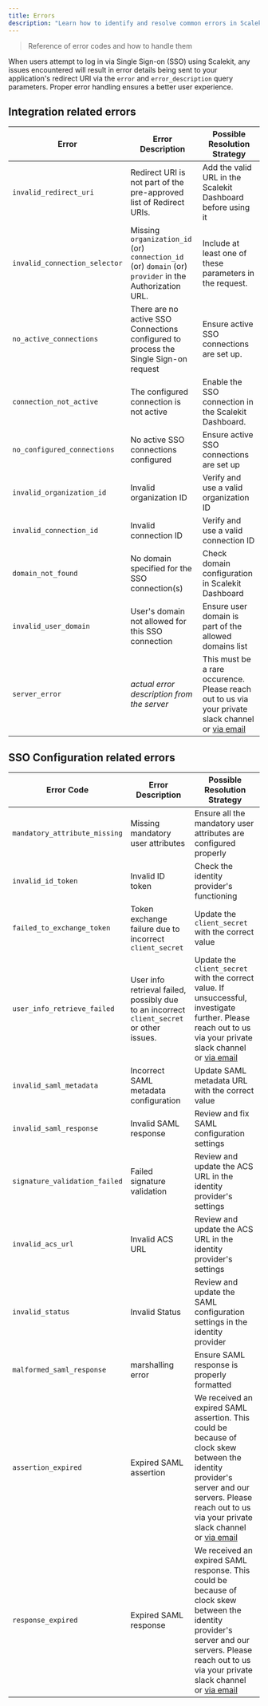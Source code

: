 ```yaml
---
title: Errors
description: "Learn how to identify and resolve common errors in Scalekit, ensuring a seamless authentication experience for your users."
---
```



> Reference of error codes and how to handle them

When users attempt to log in via Single Sign-on (SSO) using Scalekit, any issues encountered will result in error details being sent to your application's redirect URI via the `error` and `error_description` query parameters. Proper error handling ensures a better user experience.

## Integration related errors


| Error                                                | Error Description                                                                                      | Possible Resolution Strategy                                                                                                     |
| ---------------------------------------------------- | ------------------------------------------------------------------------------------------------------ | -------------------------------------------------------------------------------------------------------------------------------- |
| `invalid_redirect_uri`        | Redirect URI is not part of the pre-approved list of Redirect URIs.                                    | Add the valid URL in the Scalekit Dashboard before using it                                                                      |
| `invalid_connection_selector` | Missing `organization_id` (or) `connection_id` (or) `domain` (or) `provider` in the Authorization URL. | Include at least one of these parameters in the request.                                                                         |
| `no_active_connections`       | There are no active SSO Connections configured to process the Single Sign-on request                   | Ensure active SSO connections are set up.                                                                                        |
| `connection_not_active`       | The configured connection is not active                                                                | Enable the SSO connection in the Scalekit Dashboard.                                                                             |
| `no_configured_connections`   | No active SSO connections configured                                                                   | Ensure active SSO connections are set up                                                                                         |
| `invalid_organization_id`     | Invalid organization ID                                                                                | Verify and use a valid organization ID                                                                                           |
| `invalid_connection_id`       | Invalid connection ID                                                                                  | Verify and use a valid connection ID                                                                                             |
| `domain_not_found`            | No domain specified for the SSO connection(s)                                                          | Check domain configuration in Scalekit Dashboard                                                                                 |
| `invalid_user_domain`         | User's domain not allowed for this SSO connection                                                      | Ensure user domain is part of the allowed domains list                                                                           |
| `server_error`                | _actual error description from the server_                                                             | This must be a rare occurence. Please reach out to us via your private slack channel or [via email](mailto:support@scalekit.com) |

## SSO Configuration related errors


| Error Code                                           | Error Description                                                                         | Possible Resolution Strategy                                                                                                                                                                                                         |
| ---------------------------------------------------- | ----------------------------------------------------------------------------------------- | ------------------------------------------------------------------------------------------------------------------------------------------------------------------------------------------------------------------------------------ |
| `mandatory_attribute_missing` | Missing mandatory user attributes                                                         | Ensure all the mandatory user attributes are configured properly                                                                                                                                                                     |
| `invalid_id_token`            | Invalid ID token                                                                          | Check the identity provider's functioning                                                                                                                                                                                            |
| `failed_to_exchange_token`    | Token exchange failure due to incorrect `client_secret`                                   | Update the `client_secret` with the correct value                                                                                                                                                                                    |
| `user_info_retrieve_failed`   | User info retrieval failed, possibly due to an incorrect `client_secret` or other issues. | Update the `client_secret` with the correct value. If unsuccessful, investigate further. Please reach out to us via your private slack channel or [via email](mailto:support@scalekit.com)                                           |
| `invalid_saml_metadata`       | Incorrect SAML metadata configuration                                                     | Update SAML metadata URL with the correct value                                                                                                                                                                                      |
| `invalid_saml_response`       | Invalid SAML response                                                                     | Review and fix SAML configuration settings                                                                                                                                                                                           |
| `signature_validation_failed` | Failed signature validation                                                               | Review and update the ACS URL in the identity provider's settings                                                                                                                                                                    |
| `invalid_acs_url`             | Invalid ACS URL                                                                           | Review and update the ACS URL in the identity provider's settings                                                                                                                                                                    |
| `invalid_status`              | Invalid Status                                                                            | Review and update the SAML configuration settings in the identity provider                                                                                                                                                           |
| `malformed_saml_response`     | marshalling error                                                                         | Ensure SAML response is properly formatted                                                                                                                                                                                           |
| `assertion_expired`           | Expired SAML assertion                                                                    | We received an expired SAML assertion. This could be because of clock skew between the identity provider's server and our servers. Please reach out to us via your private slack channel or [via email](mailto:support@scalekit.com) |
| `response_expired`            | Expired SAML response                                                                     | We received an expired SAML response. This could be because of clock skew between the identity provider's server and our servers. Please reach out to us via your private slack channel or [via email](mailto:support@scalekit.com)  |
